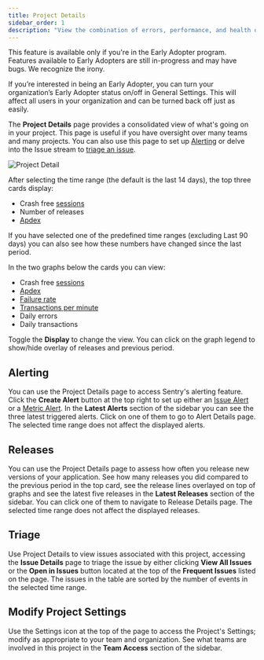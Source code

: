 ```yaml
---
title: Project Details
sidebar_order: 1
description: "View the combination of errors, performance, and health of your project in one central place."
---
```


<Note>

This feature is available only if you're in the Early Adopter program. Features available to Early Adopters are still in-progress and may have bugs. We recognize the irony.

If you’re interested in being an Early Adopter, you can turn your organization’s Early Adopter status on/off in General Settings. This will affect all users in your organization and can be turned back off just as easily.

</Note>

The **Project Details** page provides a consolidated view of what's going on in your project. This page is useful if you have oversight over many teams and many projects. You can also use this page to set up [Alerting](/product/alerts-notifications/) or delve into the Issue stream to [triage an issue](#triage).

![Project Detail](project-detail.png)

After selecting the time range (the default is the last 14 days), the top three cards display:

- Crash free [sessions](/product/releases/health/#session)
- Number of releases
- [Apdex](/product/performance/metrics/#apdex)

If you have selected one of the predefined time ranges (excluding Last 90 days) you can also see how these numbers have changed since the last period.

In the two graphs below the cards you can view:

- Crash free [sessions](/product/releases/health/#session)
- [Apdex](/product/performance/metrics/#apdex)
- [Failure rate](/product/performance/metrics/#failure-rate)
- [Transactions per minute](/product/performance/metrics/#throughput-total-tpm-tps)
- Daily errors
- Daily transactions

Toggle the **Display** to change the view. You can click on the graph legend to show/hide overlay of releases and previous period.

## Alerting

You can use the Project Details page to access Sentry's alerting feature. Click the **Create Alert** button at the top right to set up either an [Issue Alert](/product/alerts-notifications/issue-alerts/) or a [Metric Alert](/product/alerts-notifications/metric-alerts/). In the **Latest Alerts** section of the sidebar you can see the three latest triggered alerts. Click on one of them to go to Alert Details page. The selected time range does not affect the displayed alerts.

## Releases

You can use the Project Details page to assess how often you release new versions of your application. See how many releases you did compared to the previous period in the top card, see the release lines overlayed on top of graphs and see the latest five releases in the **Latest Releases** section of the sidebar. You can click one of them to navigate to Release Details page. The selected time range does not affect the displayed releases.

## Triage

Use Project Details to view issues associated with this project, accessing the **Issue Details** page to triage the issue by either clicking **View All Issues** or the **Open in Issues** button located at the top of the **Frequent Issues** listed on the page. The issues in the table are sorted by the number of events in the selected time range.

## Modify Project Settings

Use the Settings icon at the top of the page to access the Project's Settings; modify as appropriate to your team and organization.
See what teams are involved in this project in the **Team Access** section of the sidebar.
